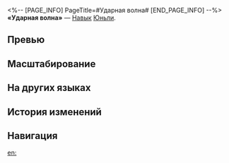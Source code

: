 <%-- [PAGE_INFO]
PageTitle=#Ударная волна#
[END_PAGE_INFO] --%>
{{Навык Инфобокс
|Название         = Ударная волна
|Изображение      = Навык Ударная волна.png
|Персонаж         = Юньли
|Тип              = Навык
|Тэг              = Взрывная атака
|УронСтойк        = 20 (основная цель)<br />10
|ЭнергияГен       = 30
|Энергия          = 
|Длительность     = 
|Описание         = Восстанавливает НР, равное {{Цвет|Выделенный|20%—32%}} от силы атаки Юньли плюс {{Цвет|Выделенный|50—222,5}} ед., и наносит выбранному противнику физический урон, равный {{Цвет|Выделенный|60%—132%}} от силы атаки Юньли, а также физический урон соседним целям, равный {{Цвет|Выделенный|30%—66%}} от силы атаки Юньли.
|Свойство1        = 
|Масштабирование1 = 
}}
'''«Ударная волна»''' — [[Навык]] [[Юньли]].

==Превью==
{{Превью
|Файл = Ударная волна Превью
}}

==Масштабирование==
{{Масштабирование навыка
|60%;66%;72%;78%;84%;90%;97.5%;105%;112.5%;120%;126%;132%;138%;144%;150%
|30%;33%;36%;39%;42%;45%;48.75%;52.5%;56.25%;60%;63%;66%;69%;72%;75%
|20%;21.25%;22.5%;23.75%;25%;26%;27%;28%;29%;30%;31%;32%;33%;34%;35%
|5000%;8000%;10250%;12500%;14000%;15500%;16625%;17750%;18875%;20000%;21125%;22250%;23375%;24500%;25625%
}}

==На других языках==
{{На других языках
|en   = Bladeborne Quake
|zhs  = 飞铗震赫
|zht  = 飛鋏震赫
|ja   = {{Rubi|天威煌々|てんいこうこう}}
|ko   = 천지를 뒤흔드는 대검
|es   = Mandoble sísmico
|fr   = Lame de choc
|ru   = Ударная волна
|th   = Bladeborne Quake
|vi   = Chấn Động Lẫy Lừng
|de   = Schockwellen-Schlag
|id   = Bladeborne Quake
|pt   = Terremoto de Lâminas
}}

==История изменений==
{{История изменений|3.5}}

==Навигация==
{{Навык Навбокс|Юньли}}

[[en:]]